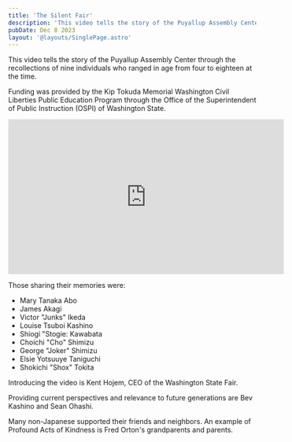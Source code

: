 ```yaml
---
title: 'The Silent Fair'
description: 'This video tells the story of the Puyallup Assembly Center through the recollections of nine individuals who ranged in age from four to eighteen at the time. '
pubDate: Dec 8 2023
layout: '@layouts/SinglePage.astro'
---
```

This video tells the story of the Puyallup Assembly Center through the recollections of nine individuals who ranged in age from four to eighteen at the time. 

Funding was provided by the Kip Tokuda Memorial Washington Civil Liberties Public Education Program through the Office of the Superintendent of Public Instruction (OSPI) of Washington State.

<iframe width="560" height="315" src="https://www.youtube.com/embed/iUIRUUT-k94?si=ucDDuvBod5ghipSj" title="YouTube video player" frameborder="0" allow="accelerometer; autoplay; clipboard-write; encrypted-media; gyroscope; picture-in-picture; web-share" allowfullscreen></iframe>

Those sharing their memories were:
* Mary Tanaka Abo
* James Akagi
* Victor "Junks" Ikeda
* ​Louise Tsuboi Kashino
* Shiogi "Stogie: Kawabata
* Choichi "Cho" Shimizu
* George "Joker" Shimizu
* Elsie Yotsuuye Taniguchi
* Shokichi "Shox" Tokita

Introducing the video is Kent Hojem, CEO of the Washington State Fair.

Providing current perspectives and relevance to future generations are Bev Kashino and Sean Ohashi.

Many non-Japanese supported their friends and neighbors. An example of Profound Acts of Kindness is Fred Orton's grandparents and parents.

